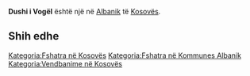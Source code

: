 {{Fshat në 
 | Emri                = Dushi i Vogël
 | EmriAlt                = 
 | NAME_SHORT_FORM=      
 | NAME_GENERIC=      
 | NAME_SORT_NAME_RO=      DUSHIIVOGEL
 | FULL_NAME_RO = Dushi i Vogël
 | FULL_NAME_ND_RO=Dushi i Vogel
 | SORT_NAME_RG=DUSHIIVOGEL
 | FULL_NAME_RG=Dushi i Vogël
 | FULL_NAME_ND_RG=Dushi i Vogel
 | SRP_NAME_SHORT_FORM=      
 | SRP_NAME_GENERIC=      
 | SRP_NAME_SORT_NAME_RO=      
 | SRP_FULL_NAME_RO = 
 | SRP_FULL_NAME_ND_RO=
 | SRP_SORT_NAME_RG=
 | SRP_FULL_NAME_RG=
 | SRP_FULL_NAME_ND_RG=
 | Emri (Rasa dhanore) = 
 | Figura              = 
 | Shteti              = Kosovo
 | Komuna              = Albanik
 | Kodi postar         = 
 | Sipërfaqja          = 

 | Popullsia           = 

 | Regj. i popullsisë  = 
 | Dend. e popullsisë  = 
 | Faqja zyrtare       = 
 <!--- Koordinatat ----> 
 | Gjerësia            = 42.631667
 | Gjatësia            = 20.6525
 | Lartësia            = 
}}
'''Dushi i Vogël''' është një [[]] në [[Albanik]] të [[Kosovës]].

<!-- == Gjeografia == -->
<!-- == Historia == -->
<!-- == Demografia == -->
== Shih edhe ==
{{Komuna Albanik}}
{{Kosovo-Administrata-Cung}}

[[Kategoria:Fshatra në Kosovës]]
[[Kategoria:Fshatra në Kommunes Albanik]]
[[Kategoria:Vendbanime në Kosovës]]